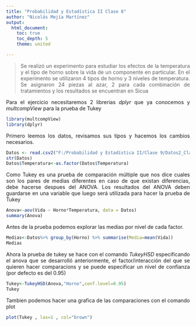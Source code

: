 ---
title: "Probabilidad y Estadística II Clase 8"
author: "Nicolás Mejía Martínez"
output:
  html_document:
    toc: true
    toc_depth: 5
    theme: united

---

<style>
body {
text-align: justify}
</style>

> Se realizó un experimento para estudiar los efectos de la temperatura y el tipo de horno sobre la vida
de un componente en particular. En el experimento se utilizaron 4 tipos de horno y 3 niveles de temperatura.
Se asignaron 24 piezas al azar, 2 para cada combinación de tratamientos y los resultados se encuentran en Sicua


Para el ejercicio necesitaremos 2 librerias $dplyr$ que ya conocemos y $multcompView$ para la prueba de Tukey 
```{r message=FALSE}
library(multcompView)
library(dplyr)
```

Primero leemos los datos, revisamos sus tipos y hacemos los cambios necesarios.
```{r}
Datos <- read.csv2("F:/Probabilidad y Estadística II/Clase 9/Datos2_Clase9.csv")
str(Datos)
Datos$Temperatura<-as.factor(Datos$Temperatura)
```

Como Tukey es una prueba de comparación múltiple que nos dice cuales son los pares de medias diferentes en caso de que existan diferencias, debe hacerse despues del ANOVA. Los resultados del ANOVA deben guardarse en una variable que luego será utilizada para hacer la prueba de Tukey
```{r}
Anova<-aov(Vida ~ Horno*Temperatura, data = Datos)
summary(Anova)
```

Antes de la prueba podemos explorar las medias por nivel de cada factor.
```{r}
Medias<-Datos%>% group_by(Horno) %>% summarise(Media=mean(Vida))
Medias
```

Ahora la prueba de tukey se hace con el comando $TukeyHSD$ especificando el anova que se desarrolló anteriormente, el factor/interacción del que se quieren hacer comparacions y se puede especificar un nivel de confianza (por defecto es del 0.95)
```{r}
Tukey<-TukeyHSD(Anova,"Horno",conf.level=0.95)
Tukey

```
Tambien podemos hacer una grafica de las comparaciones con el comando plot
```{r}
plot(Tukey , las=1 , col="brown")
```